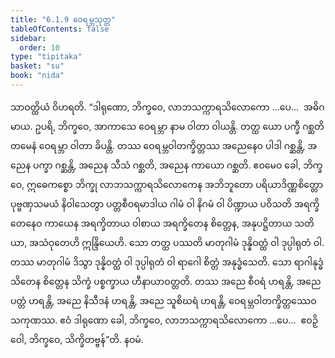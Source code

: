 ```yaml
---
title: "6.1.9 ဝေရမ္ဘသုတ္တ"
tableOfContents: false
sidebar:
  order: 10
type: "tipitaka"
basket: "su"
book: "nida"
---
```



<DynamicBreadcrumb />

<Division number="165" book="nida">

<Paragraph number="1041" book="nida">
သာဝတ္ထိယံ ဝိဟရတိ. “ဒါရုဏော, ဘိက္ခဝေ, လာဘသက္ကာရသိလောကော …ပေ…  အဓိဂမာယ. ဥပရိ, ဘိက္ခဝေ, အာကာသေ ဝေရမ္ဘာ နာမ ဝါတာ ဝါယန္တိ. တတ္ထ ယော ပက္ခီ ဂစ္ဆတိ တမေနံ ဝေရမ္ဘာ ဝါတာ ခိပန္တိ. တဿ ဝေရမ္ဘဝါတက္ခိတ္တဿ အညေနေဝ ပါဒါ ဂစ္ဆန္တိ, အညေန ပက္ခာ ဂစ္ဆန္တိ, အညေန သီသံ ဂစ္ဆတိ, အညေန ကာယော ဂစ္ဆတိ. ဧဝမေဝ ခေါ, ဘိက္ခဝေ, ဣဓေကစ္စော ဘိက္ခု လာဘသက္ကာရသိလောကေန အဘိဘူတော ပရိယာဒိဏ္ဏစိတ္တော ပုဗ္ဗဏှသမယံ နိဝါသေတွာ ပတ္တစီဝရမာဒါယ ဂါမံ ဝါ နိဂမံ ဝါ ပိဏ္ဍာယ ပဝိသတိ အရက္ခိတေနေဝ ကာယေန အရက္ခိတာယ ဝါစာယ အရက္ခိတေန စိတ္တေန, အနုပဋ္ဌိတာယ သတိယာ, အသံဝုတေဟိ ဣန္ဒြိယေဟိ. သော တတ္ထ ပဿတိ မာတုဂါမံ ဒုန္နိဝတ္ထံ ဝါ ဒုပ္ပါရုတံ ဝါ. တဿ မာတုဂါမံ ဒိသွာ ဒုန္နိဝတ္ထံ ဝါ ဒုပ္ပါရုတံ ဝါ ရာဂေါ စိတ္တံ အနုဒ္ဓံသေတိ. သော ရာဂါနုဒ္ဓံသိတေန စိတ္တေန သိက္ခံ ပစ္စက္ခာယ ဟီနာယာဝတ္တတိ. တဿ အညေ စီဝရံ ဟရန္တိ, အညေ ပတ္တံ ဟရန္တိ, အညေ နိသီဒနံ ဟရန္တိ, အညေ သူစိဃရံ ဟရန္တိ, ဝေရမ္ဘဝါတက္ခိတ္တဿေဝ သကုဏဿ. ဧဝံ ဒါရုဏော ခေါ, ဘိက္ခဝေ, လာဘသက္ကာရသိလောကော …ပေ…  ဧဝဉှိ ဝေါ, ဘိက္ခဝေ, သိက္ခိတဗ္ဗန်”တိ.

</Paragraph>
</Division>

<Paragraph number="1042" type="center" book="nida">
နဝမံ.
</Paragraph>